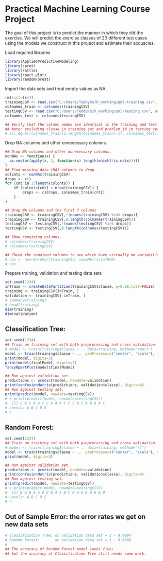 Practical Machine Learning Course Project 
========================================================

The goal of this project is to predict the manner in which they did the exercise. We will predict the exercise classes of 20 different test cases using the models we construct in this project and estimate their accuacies.

Load required libraries

```r
library(AppliedPredictiveModeling)
library(caret)
library(rattle)
library(rpart.plot)
library(randomForest)
```

Import the data sets and treat empty values as NA.

```r
rm(list=ls())
trainingCSV <- read.csv("C:/Users/TeddyKo/R_working/pml-training.csv", na.strings=c("NA",""), header=TRUE)
colnames_train <- colnames(trainingCSV)
testingCSV <- read.csv("C:/Users/TeddyKo/R_working/pml-testing.csv", na.strings=c("NA",""), header=TRUE)
colnames_test <- colnames(testingCSV)

## Verify that the column names are identical in the training and test set.
## Note: excluding classe in training set and problem_id in testing set
# all.equal(colnames_train[1:length(colnames_train)-1], colnames_test[1:length(colnames_train)-1])
```

Drop NA columns and other unnecessary columns.

```r
## Drop NA columns and other unnecessary columns.
nonNAs <- function(x) {
  as.vector(apply(x, 2, function(x) length(which(!is.na(x)))))
}
## Find missing data (NA) columns to drop.
colcnts <- nonNAs(trainingCSV)
drops <- c()
for (cnt in 1:length(colcnts)) {
    if (colcnts[cnt] < nrow(trainingCSV)) {
        drops <- c(drops, colnames_train[cnt])
    }
}

## Drop NA columns and the first 7 columns
trainingCSV <- trainingCSV[,!(names(trainingCSV) %in% drops)]
trainingCSV <- trainingCSV[,8:length(colnames(trainingCSV))]
testingCSV <- testingCSV[,!(names(testingCSV) %in% drops)]
testingCSV <- testingCSV[,8:length(colnames(testingCSV))]

## Show remaining columns.
# colnames(trainingCSV)
# colnames(testingCSV)

## Check the remained columns to see which have virtually no variability.
# nzv <- nearZeroVar(trainingCSV, saveMetrics=TRUE)
# nzv
```

Prepare training, validation and testing data sets

```r
set.seed(1234)
inTrain <- createDataPartition(trainingCSV$classe, p=0.60,list=FALSE)
training <- trainingCSV[inTrain, ]
validation <- trainingCSV[-inTrain, ]
# summary(training)
# head(training)
dim(training)
dim(validation)
```

Classification Tree:
--------------------

```r
set.seed(1234)
## Train on training set with both preprocessing and cross validation.
# model <- train(training$classe ~ ., data=training, method="rpart")
model <- train(training$classe ~ .,  preProcess=c("center", "scale"), trControl=trainControl(method = "cv", number = 4), data = training, method="rpart")
print(model, digits=3)
print(model$finalModel, digits=3)
fancyRpartPlot(model$finalModel)

## Run against validation set.
predictions <- predict(model, newdata=validation)
print(confusionMatrix(predictions, validation$classe), digits=4)
## Run against testing set.
print(predict(model, newdata=testingCSV))
# > print(predict(model, newdata=testingCSV))
#  [1] C A C A A C C A A A C C C A C A A A A C
# Levels: A B C D E
# >
```

Random Forest:
--------------

```r
set.seed(1234)
## Train on training set with both preprocessing and cross validation.
# model <- train(training$classe ~ ., data=training, method="rf")
model <- train(training$classe ~ .,  preProcess=c("center", "scale"), trControl=trainControl(method = "cv", number = 4), data = training, method="rf")
print(model, digits=3)

## Run against validation set.
predictions <- predict(model, newdata=validation)
print(confusionMatrix(predictions, validation$classe), digits=4)
## Run against testing set.
print(predict(model, newdata=testingCSV))
# > print(predict(model, newdata=testingCSV))
#  [1] B A B A A E D B A A B C B A E E A B B B
# Levels: A B C D E
# >
```

Out of Sample Error: the error rates we get on new data sets
------------------------------------------------------------

```r
# Classification Tree: on validation data set = 1 - 0.4904
# Random Forest:       on validation data set = 1 - 0.9898
#
## The accuracy of Random Forest model looks fine; 
## but the accuracy of Classification Tree still needs some work.
```

